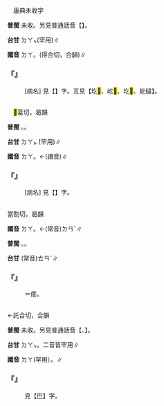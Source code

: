 
=={{ruby|瘩|·ㄉㄚˊ}}==

　康典未收字

'''普閩''' 未收。另見普通話音【{{ruby|瘩|ㄉㄚˊ}}】。

'''台甘''' <rt>ㄉㄚㆴ</rt>(罕用)∥

'''國音''' <rt>ㄉㄚ</rt>。{{ruby|←|ㄉㄚˊ}}(得合切，合韻)∥

    

==='''『{{ruby|疙|ㄍㄜ}}{{ruby|瘩|·ㄉㄚˊ}}』'''===
: [病名] 見【{{ruby|疙|ㄍㄜ}}】字。互見【圪<mark>&#xf95aa;</mark>、屹<mark>&#xf95a8;</mark>、圪<mark>&#xf95a9;</mark>、紇繨】。
    

=={{ruby|繨|·ㄉㄚˊ}}==

　<mark>&#xf91c6;</mark>葛切，曷韻

'''普閩''' {{ruby|(文)|ㄉㄚㆵ ͘}}。{{ruby|(白)|ㄉㄚㆷ ͘}}。

'''台甘''' <rt>ㄉㄚㆵ ͘</rt>(罕用)∥

'''國音''' <rt>ㄉㄚ</rt>。←(讀音){{ruby|(文)|ㄉㄚˊ}}∥

    

==='''『{{ruby|紇|ㄍㄜ}}{{ruby|繨|·ㄉㄚˊ}}』'''===
: [病名] 見【{{ruby|紇|ㄍㄜ}}】字。
    

=={{ruby|疸|ㄉㄚ}}==

當割切，曷韻

'''國音''' <rt>ㄉㄚ</rt>。←(常音)<rt>ㄉㄢˇ</rt>∥

'''普閩''' {{ruby|(文)|ㄉㄚㆵ}}。{{ruby|(白)|ㄉㄚㆷ}}。

'''台甘''' (常音)<rt>ㄊㄢˇ</rt>∥

    

==='''『{{ruby|疸|ㄉㄚ}}』'''===
:  ＝瘩。
    

=={{ruby|嗒|ㄉㄚ}}==

←託合切，合韻{{ruby|＝|ㄊㄚˋ}}

'''普閩''' 未收。另見普通話音【{{ruby|嗒|ㄉㄚ}}、{{ruby|嗒|ㄊㄚˋ}}】。

'''台甘''' <rt>ㄉㄚㆴ</rt>{{ruby|。|ㄊㄚㆴ}}。二音皆罕用∥

'''國音''' <rt>ㄉㄚ</rt>{{ruby|。|ㄉㄚˊ}}(罕用）。{{ruby|(文)|ㄊㄚˋ}}∥

    

==='''『{{ruby|巴|ㄅㄚ}}{{ruby|嗒|ㄉㄚ}}{{ruby|嘴|ㄗㄨㄟˇ}}』'''===
:  見【巴】字。
    
